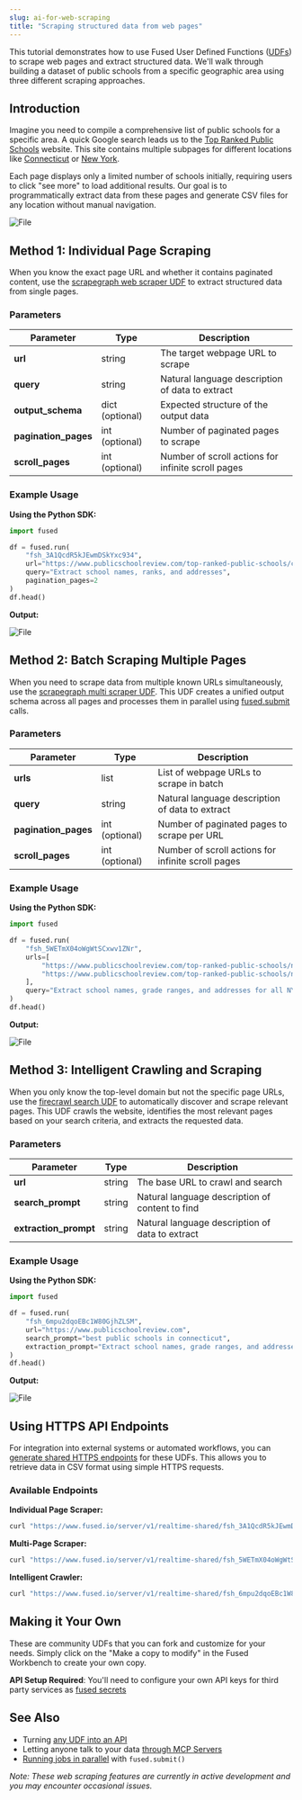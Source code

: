 ```yaml
---
slug: ai-for-web-scraping
title: "Scraping structured data from web pages"
---
```


This tutorial demonstrates how to use Fused User Defined Functions ([UDFs](/core-concepts/write/)) to scrape web pages and extract structured data. We'll walk through building a dataset of public schools from a specific geographic area using three different scraping approaches.


## Introduction

Imagine you need to compile a comprehensive list of public schools for a specific area. A quick Google search leads us to the [Top Ranked Public Schools](https://www.publicschoolreview.com/top-ranked-public-schools) website. This site contains multiple subpages for different locations like [Connecticut](https://www.publicschoolreview.com/top-ranked-public-schools/connecticut) or [New York](https://www.publicschoolreview.com/top-ranked-public-schools/new-york).

Each page displays only a limited number of schools initially, requiring users to click "see more" to load additional results. Our goal is to programmatically extract data from these pages and generate CSV files for any location without manual navigation.


<div style={{textAlign: 'center'}}>
<img src={SeeMoreImg} alt="File" style={{}} />
</div>

## Method 1: Individual Page Scraping

When you know the exact page URL and whether it contains paginated content, use the [scrapegraph web scraper UDF](https://www.fused.io/workbench/udf/catalog/scrapegraph_web_scraper-0a121078-1b03-4c62-ba23-274ffb4c7568) to extract structured data from single pages.

### Parameters

| Parameter | Type | Description |
|-----------|------|-------------|
| **url** | string | The target webpage URL to scrape |
| **query** | string | Natural language description of data to extract |
| **output_schema** | dict (optional) | Expected structure of the output data |
| **pagination_pages** | int (optional) | Number of paginated pages to scrape |
| **scroll_pages** | int (optional) | Number of scroll actions for infinite scroll pages |

### Example Usage

**Using the Python SDK:**

```python
import fused

df = fused.run(
    "fsh_3A1QcdR5kJEwmDSkYxc934",
    url="https://www.publicschoolreview.com/top-ranked-public-schools/connecticut/tab/all/num/1",
    query="Extract school names, ranks, and addresses",
    pagination_pages=2
)
df.head()
```

**Output:**


<div style={{textAlign: 'center'}}>
<img src={DfOutput} alt="File" style={{}} />
</div>

## Method 2: Batch Scraping Multiple Pages

When you need to scrape data from multiple known URLs simultaneously, use the [scrapegraph multi scraper UDF](https://www.fused.io/workbench/udf/catalog/scrapegraph_multi_scraper-8aaafa63-3888-4f12-8d31-6e3f9098b2ae). This UDF creates a unified output schema across all pages and processes them in parallel using [fused.submit](/python-sdk/top-level-functions/#fusedsubmit) calls.

### Parameters

| Parameter | Type | Description |
|-----------|------|-------------|
| **urls** | list | List of webpage URLs to scrape in batch |
| **query** | string | Natural language description of data to extract |
| **pagination_pages** | int (optional) | Number of paginated pages to scrape per URL |
| **scroll_pages** | int (optional) | Number of scroll actions for infinite scroll pages |

### Example Usage

**Using the Python SDK:**

```python
import fused

df = fused.run(
    "fsh_5WETmX04oWgWtSCxwv1ZNr",
    urls=[
        "https://www.publicschoolreview.com/top-ranked-public-schools/new-york/tab/all/num/1",
        "https://www.publicschoolreview.com/top-ranked-public-schools/new-york/tab/all/num/3",
    ],
    query="Extract school names, grade ranges, and addresses for all NYC schools"
)
df.head()
```

**Output:**


<div style={{textAlign: 'center'}}>
<img src={DfOutput2} alt="File" style={{}} />
</div>

## Method 3: Intelligent Crawling and Scraping

When you only know the top-level domain but not the specific page URLs, use the [firecrawl search UDF](https://www.fused.io/workbench/udf/catalog/firecrawl_search-43935d03-7e82-4173-baa8-2f0e63d0c473) to automatically discover and scrape relevant pages. This UDF crawls the website, identifies the most relevant pages based on your search criteria, and extracts the requested data.

### Parameters

| Parameter | Type | Description |
|-----------|------|-------------|
| **url** | string | The base URL to crawl and search |
| **search_prompt** | string | Natural language description of content to find |
| **extraction_prompt** | string | Natural language description of data to extract |

### Example Usage

**Using the Python SDK:**

```python
import fused

df = fused.run(
    "fsh_6mpu2dqoEBc1W80GjhZLSM",
    url="https://www.publicschoolreview.com",
    search_prompt="best public schools in connecticut",
    extraction_prompt="Extract school names, grade ranges, and addresses"
)
df.head()
```

**Output:**


<div style={{textAlign: 'center'}}>
<img src={DfOutput3} alt="File" style={{}} />
</div>


## Using HTTPS API Endpoints

For integration into external systems or automated workflows, you can [generate shared HTTPS endpoints](/core-concepts/run-udfs/run-small-udfs/#https-requests) for these UDFs. This allows you to retrieve data in CSV format using simple HTTPS requests.

### Available Endpoints

**Individual Page Scraper:**
```bash
curl "https://www.fused.io/server/v1/realtime-shared/fsh_3A1QcdR5kJEwmDSkYxc934/run/file?dtype_out_vector=csv"
```

**Multi-Page Scraper:**
```bash
curl "https://www.fused.io/server/v1/realtime-shared/fsh_5WETmX04oWgWtSCxwv1ZNr/run/file?dtype_out_vector=csv"
```

**Intelligent Crawler:**
```bash
curl "https://www.fused.io/server/v1/realtime-shared/fsh_6mpu2dqoEBc1W80GjhZLSM/run/file?dtype_out_vector=csv"
```

## Making it Your Own

These are community UDFs that you can fork and customize for your needs. Simply click on the "Make a copy to modify" in the Fused Workbench to create your own copy.

**API Setup Required**: You'll need to configure your own API keys for third party services as [fused secrets](/workbench/preferences/#secrets-management)

## See Also

- Turning [any UDF into an API](/tutorials/engineering-etl/#turn-your-data-into-an-api)
- Letting anyone talk to your data [through MCP Servers](/tutorials/Analytics%20&%20Dashboard/let-anyone-talk-to-your-data/)
- [Running jobs in parallel](/core-concepts/run-udfs/run-small-udfs/#running-jobs-in-parallel-fusedsubmit) with `fused.submit()`

*Note: These web scraping features are currently in active development and you may encounter occasional issues.*